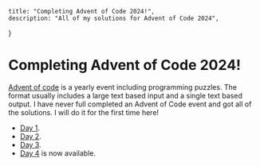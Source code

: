 
    title: "Completing Advent of Code 2024!",
    description: "All of my solutions for Advent of Code 2024",
}

# Completing Advent of Code 2024!
[Advent of code](https://adventofcode.com/about) is a yearly event including programming puzzles. The format usually includes a large text based input and a single text based output. I have never full completed an Advent of Code event and got all of the solutions. I will do it for the first time here!

 - [Day 1](./advent_of_code/1).
 - [Day 2](./advent_of_code/2).
 - [Day 3](./advent_of_code/3).
 - [Day 4](./advent_of_code/4) is now available.